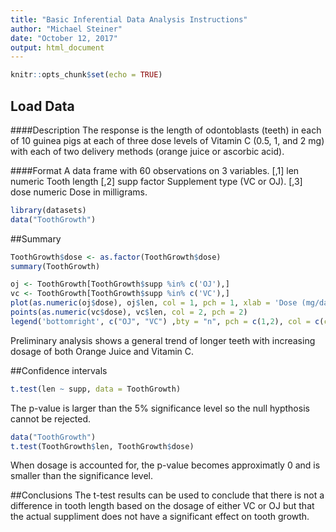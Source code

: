 ---
title: "Basic Inferential Data Analysis Instructions"
author: "Michael Steiner"
date: "October 12, 2017"
output: html_document
---

```{r setup, include=FALSE}
knitr::opts_chunk$set(echo = TRUE)
```

## Load Data
####Description
The response is the length of odontoblasts (teeth) in each of 10 guinea pigs at each of three dose levels of Vitamin C (0.5, 1, and 2 mg) with each of two delivery methods (orange juice or ascorbic acid).

####Format
A data frame with 60 observations on 3 variables.
[,1] len numeric Tooth length
[,2] supp factor Supplement type (VC or OJ).
[,3] dose numeric Dose in milligrams.
```{r set_known}
library(datasets)
data("ToothGrowth")

```
##Summary
```{r summary}
ToothGrowth$dose <- as.factor(ToothGrowth$dose)
summary(ToothGrowth)
```
```{r sumary_plot}
oj <- ToothGrowth[ToothGrowth$supp %in% c('OJ'),]
vc <- ToothGrowth[ToothGrowth$supp %in% c('VC'),]
plot(as.numeric(oj$dose), oj$len, col = 1, pch = 1, xlab = 'Dose (mg/day)', ylab = 'Length', main = '')
points(as.numeric(vc$dose), vc$len, col = 2, pch = 2)
legend('bottomright', c("OJ", "VC") ,bty = "n", pch = c(1,2), col = c(col = 1, col = 2))
```

Preliminary analysis shows a general trend of longer teeth with increasing dosage of both Orange Juice and Vitamin C. 

##Confidence intervals
```{r test}
t.test(len ~ supp, data = ToothGrowth)

```
The p-value is larger than the 5% significance level so the null hypthosis cannot be rejected.
```{r test2}
data("ToothGrowth")
t.test(ToothGrowth$len, ToothGrowth$dose)
```
When dosage is accounted for, the p-value becomes approximatly 0 and is smaller than the significance level. 

##Conclusions
The t-test results can be used to conclude that there is not a difference in tooth length based on the dosage of either VC or OJ but that the actual suppliment does not have a significant effect on tooth growth. 
